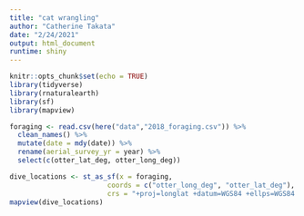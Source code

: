 ```yaml
---
title: "cat wrangling"
author: "Catherine Takata"
date: "2/24/2021"
output: html_document
runtime: shiny
---
```


```r
knitr::opts_chunk$set(echo = TRUE)
library(tidyverse)
library(rnaturalearth)
library(sf)
library(mapview)
```

```r
foraging <- read.csv(here("data","2018_foraging.csv")) %>% 
  clean_names() %>% 
  mutate(date = mdy(date)) %>% 
  rename(aerial_survey_yr = year) %>% 
  select(c(otter_lat_deg, otter_long_deg))
```

```r
dive_locations <- st_as_sf(x = foraging, 
                        coords = c("otter_long_deg", "otter_lat_deg"),
                        crs = "+proj=longlat +datum=WGS84 +ellps=WGS84 +towgs84=0,0,0")
mapview(dive_locations)
```

